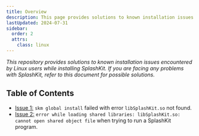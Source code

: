 ```yaml
---
title: Overview
description: This page provides solutions to known installation issues encountered by Linux users while installing or using SplashKit.
lastUpdated: 2024-07-31
sidebar:
  order: 2
  attrs:
    class: linux
---
```


*This repository provides solutions to known installation issues encountered by Linux users while installing SplashKit. If you are facing any problems with SplashKit, refer to this document for possible solutions.*

## Table of Contents

- [Issue 1:](/troubleshoot/linux/linux-issue-1) `skm global install` failed with error `libSplashKit.so` not found.
- [Issue 2:](/troubleshoot/linux/linux-issue-2) `error while loading shared libraries: libSplashKit.so: cannot open shared object file` when trying to run a SplashKit program.